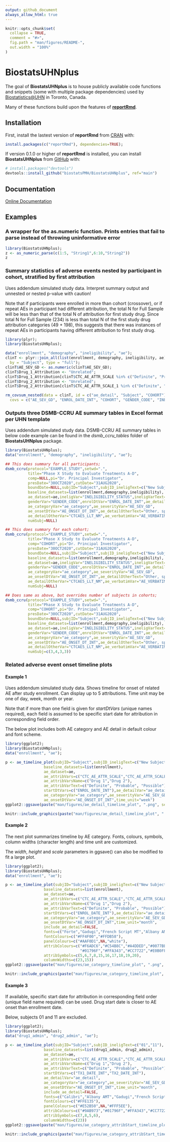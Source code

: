 ```yaml
---
output: github_document
always_allow_html: true
---
```


<!-- This file is used to create README.md
Note that the README.md document may need updating to change
'\<0.001' to '<0.001'. 
-->

```r
knitr::opts_chunk$set(
  collapse = TRUE,
  comment = "#>",
  fig.path = "man/figures/README-",
  out.width = "100%"
)

```

# BiostatsUHNplus

The goal of **BiostatsUHNplus** is to house publicly available code functions and snippets (some with multiple package dependencies) 
used by [Biostatistics@UHN](https://www.biostatsuhn.com/) in Toronto, Canada.

Many of these functions build upon the features of [**reportRmd**](https://github.com/biostatsPMH/reportRmd).

## Installation

First, install the lastest version of **reportRmd** from [CRAN](https://cran.r-project.org/package=reportRmd) with:


``` r
install.packages(c("reportRmd"), dependencies=TRUE);
```

If version 0.1.0 or higher of **reportRmd** is installed, you can install **BiostatsUHNplus** from [GitHub](https://github.com/) with:


``` r
# install.packages("devtools")
devtools::install_github("biostatsPMH/BiostatsUHNplus", ref="main")
```

## Documentation

[Online Documentation](https://biostatsPMH.github.io/BiostatsUHNplus/)

## Examples

### A wrapper for the as.numeric function. Prints entries that fail to parse instead of throwing uninformative error

```r
library(BiostatsUHNplus);
z <- as_numeric_parse(c(1:5, "String1",6:10,"String2"))
z
```


### Summary statistics of adverse events nested by participant in cohort, stratified by first attribution

Uses addendum simulated study data. Interpret summary output and unnested or nested p-value with caution!

Note that if participants were enrolled in more than cohort (crossover), or if repeat AEs in participant had different attribution, the total N for Full Sample will be less than that of the total N of attribution for first study drug. Since total N for Full Sample (234) is less than total N of the first study drug attribution categories (49 + 198), this suggests that there was instances of repeat AEs in participants having different attribution to first study drug.

```r
library(plyr);
library(BiostatsUHNplus);

data("enrollment", "demography", "ineligibility", "ae");
clinT <- plyr::join_all(list(enrollment, demography, ineligibility, ae), 
  by = "Subject", type = "full");
clinT$AE_SEV_GD <- as.numeric(clinT$AE_SEV_GD);
clinT$Drug_1_Attribution <- "Unrelated";
clinT$Drug_1_Attribution[clinT$CTC_AE_ATTR_SCALE %in% c("Definite", "Probable", "Possible")] <- "Related";
clinT$Drug_2_Attribution <- "Unrelated";
clinT$Drug_2_Attribution[clinT$CTC_AE_ATTR_SCALE_1 %in% c("Definite", "Probable", "Possible")] <- "Related";

rm_covsum_nested(data = clinT, id = c("ae_detail", "Subject", "COHORT"), 
  covs = c("AE_SEV_GD", "ENROL_DATE_INT", "COHORT", "GENDER_CODE", "INELIGIBILITY_STATUS", "AE_ONSET_DT_INT", "Drug_2_Attribution", "ae_category"), maincov = "Drug_1_Attribution");
```



### Outputs three DSMB-CCRU AE summary tables in Excel format per UHN template

Uses addendum simulated study data. DSMB-CCRU AE summary tables in below code example can be found in the *dsmb_ccru_tables* folder of **BiostatsUHNplus** package.

```r
library(BiostatsUHNplus);
data("enrollment", "demography", "ineligibility", "ae");

## This does summary for all participants;
dsmb_ccru(protocol="EXAMPLE_STUDY",setwd=".",
          title="Phase X Study to Evaluate Treatments A-D",
          comp=NULL,pi="Dr. Principal Investigator",
          presDate="30OCT2020",cutDate="31AUG2020",
          boundDate=NULL,subjID="Subject",subjID_ineligText=c("New Subject","Test"),
          baseline_datasets=list(enrollment,demography,ineligibility),
          ae_dataset=ae,ineligVar="INELIGIBILITY_STATUS",ineligVarText=c("Yes","Y"),
          genderVar="GENDER_CODE",enrolDtVar="ENROL_DATE_INT",ae_detailVar="ae_detail",
          ae_categoryVar="ae_category",ae_severityVar="AE_SEV_GD",
          ae_onsetDtVar="AE_ONSET_DT_INT",ae_detailOtherText="Other, specify",
          ae_detailOtherVar="CTCAE5_LLT_NM",ae_verbatimVar="AE_VERBATIM_TRM_TXT",
          numSubj=NULL)

## This does summary for each cohort;
dsmb_ccru(protocol="EXAMPLE_STUDY",setwd=".",
          title="Phase X Study to Evaluate Treatments A-D",
          comp="COHORT",pi="Dr. Principal Investigator",
          presDate="30OCT2020",cutDate="31AUG2020",
          boundDate=NULL,subjID="Subject",subjID_ineligText=c("New Subject","Test"),
          baseline_datasets=list(enrollment,demography,ineligibility),
          ae_dataset=ae,ineligVar="INELIGIBILITY_STATUS",ineligVarText=c("Yes","Y"),
          genderVar="GENDER_CODE",enrolDtVar="ENROL_DATE_INT",ae_detailVar="ae_detail",
          ae_categoryVar="ae_category",ae_severityVar="AE_SEV_GD",
          ae_onsetDtVar="AE_ONSET_DT_INT",ae_detailOtherText="Other, specify",
          ae_detailOtherVar="CTCAE5_LLT_NM",ae_verbatimVar="AE_VERBATIM_TRM_TXT",
          numSubj=NULL)

## Does same as above, but overrides number of subjects in cohorts;
dsmb_ccru(protocol="EXAMPLE_STUDY",setwd=".",
          title="Phase X Study to Evaluate Treatments A-D",
          comp="COHORT",pi="Dr. Principal Investigator",
          presDate="30OCT2020",cutDate="31AUG2020",
          boundDate=NULL,subjID="Subject",subjID_ineligText=c("New Subject","Test"),
          baseline_datasets=list(enrollment,demography,ineligibility),
          ae_dataset=ae,ineligVar="INELIGIBILITY_STATUS",ineligVarText=c("Yes","Y"),
          genderVar="GENDER_CODE",enrolDtVar="ENROL_DATE_INT",ae_detailVar="ae_detail",
          ae_categoryVar="ae_category",ae_severityVar="AE_SEV_GD",
          ae_onsetDtVar="AE_ONSET_DT_INT",ae_detailOtherText="Other, specify",
          ae_detailOtherVar="CTCAE5_LLT_NM",ae_verbatimVar="AE_VERBATIM_TRM_TXT",
          numSubj=c(3,4,3,3))
```



### Related adverse event onset timeline plots

#### Example 1
Uses addendum simulated study data. Shows timeline for onset of related AE after study enrollment. Can display up to 5 attributions. Time unit may be one of day, week, month or year.

Note that if more than one field is given for *startDtVars* (unique names required), each field is assumed to be specific start date for attribution in corresponding field order.

The below plot includes both AE category and AE detail in default colour and font scheme.

```r
library(ggplot2);
library(BiostatsUHNplus);
data("enrollment", "ae");

p <- ae_timeline_plot(subjID="Subject",subjID_ineligText=c("New Subject","Test"),
                 baseline_datasets=list(enrollment),
                 ae_dataset=ae,
                 ae_attribVars=c("CTC_AE_ATTR_SCALE","CTC_AE_ATTR_SCALE_1"),
                 ae_attribVarsName=c("Drug 1","Drug 2"),
                 ae_attribVarText=c("Definite", "Probable", "Possible"),
                 startDtVars=c("ENROL_DATE_INT"),ae_detailVar="ae_detail",
                 ae_categoryVar="ae_category",ae_severityVar="AE_SEV_GD",
                 ae_onsetDtVar="AE_ONSET_DT_INT",time_unit="week")
ggplot2::ggsave(paste("man/figures/ae_detail_timeline_plot", ".png", sep=""), p, width=6.4, height=10, device="png", scale = 1.15);
```

```r
knitr::include_graphics(paste("man/figures/ae_detail_timeline_plot", ".png", sep=""))
```


#### Example 2
The next plot summarizes timeline by AE category. Fonts, colours, symbols, column widths (character length) and time unit are customized.

The *width*, *height* and *scale* parameters in ggsave() can also be modified to fit a large plot.

```r
library(ggplot2);
library(BiostatsUHNplus);
data("enrollment", "ae");

p <- ae_timeline_plot(subjID="Subject",subjID_ineligText=c("New Subject","Test"),
                 baseline_datasets=list(enrollment),
                 ae_dataset=ae,
                 ae_attribVars=c("CTC_AE_ATTR_SCALE","CTC_AE_ATTR_SCALE_1"),
                 ae_attribVarsName=c("Drug 1","Drug 2"),
                 ae_attribVarText=c("Definite", "Probable", "Possible"),
                 startDtVars=c("ENROL_DATE_INT"),ae_detailVar="ae_detail",
                 ae_categoryVar="ae_category",ae_severityVar="AE_SEV_GD",
                 ae_onsetDtVar="AE_ONSET_DT_INT",time_unit="month",
                 include_ae_detail=FALSE,
                 fonts=c("Forte","Gadugi","French Script MT","Albany AMT","Calibri"),
                 fontColours=c("#FF4F00","#FFDB58"),
                 panelColours=c("#AAF0D1",NA,"white"),
                 attribColours=c("#F6ADC6","#C54B8C","#A4DDED","#0077BE","#9AB973",
                                 "#01796F","#FFA343","#CC7722","#E0B0FF","#5A4FCF"),
                 attribSymbols=c(5,6,7,8,15,16,17,18,19,20),
                 columnWidths=c(23,15))
ggplot2::ggsave(paste("man/figures/ae_category_timeline_plot", ".png", sep=""), p, width=3.6, height=5.4, device="png", scale = 1);
```

```r
knitr::include_graphics(paste("man/figures/ae_category_timeline_plot", ".png", sep=""))
```


#### Example 3
If available, specific start date for attribution in corresponding field order (unique field name required) can be used. Drug start date is closer to AE onset than enrollment date.

Below, subjects 01 and 11 are excluded.


```r
library(ggplot2);
library(BiostatsUHNplus);
data("drug1_admin", "drug2_admin", "ae");

p <- ae_timeline_plot(subjID="Subject",subjID_ineligText=c("01","11"),
                 baseline_datasets=list(drug1_admin, drug2_admin),
                 ae_dataset=ae,
                 ae_attribVars=c("CTC_AE_ATTR_SCALE","CTC_AE_ATTR_SCALE_1"),
                 ae_attribVarsName=c("Drug 1","Drug 2"),
                 ae_attribVarText=c("Definite", "Probable", "Possible"),
                 startDtVars=c("TX1_DATE_INT","TX2_DATE_INT"),
                 ae_detailVar="ae_detail",
                 ae_categoryVar="ae_category",ae_severityVar="AE_SEV_GD",
                 ae_onsetDtVar="AE_ONSET_DT_INT",time_unit="month",
                 include_ae_detail=FALSE,
                 fonts=c("Calibri","Albany AMT","Gadugi","French Script MT","Forte"),
                 fontColours=c("#FFE135"),
                 panelColours=c("#E52B50",NA,"#FFF5EE"),
                 attribColours=c("#9AB973","#01796F","#FFA343","#CC7722"),   
                 attribSymbols=c(7,8,5,6),
                 columnWidths=c(23))
ggplot2::ggsave(paste("man/figures/ae_category_attribStart_timeline_plot", ".png", sep=""), p, width=4.2, height=5.4, device="png", scale = 1);
```

```r
knitr::include_graphics(paste("man/figures/ae_category_attribStart_timeline_plot", ".png", sep=""))
```